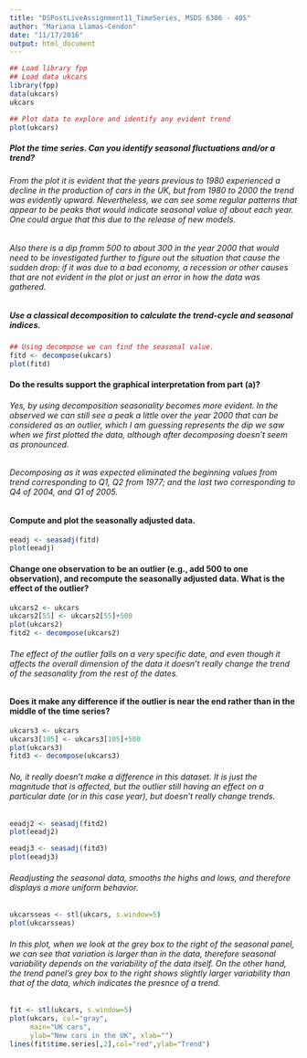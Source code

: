 ```yaml
---
title: "DSPostLiveAssignment11_TimeSeries, MSDS 6306 - 405"
author: "Mariana Llamas-Cendon"
date: "11/17/2016"
output: html_document
---
```



```r
## Load library fpp
## Load data ukcars
library(fpp)
data(ukcars)
ukcars

## Plot data to explore and identify any evident trend
plot(ukcars)

```



##### Plot the time series. Can you identify seasonal fluctuations and/or a trend? 


###### From the plot it is evident that the years previous to 1980 experienced a decline in the production of cars in the UK, but from 1980 to 2000 the trend was evidently upward. Nevertheless, we can see some regular patterns that appear to be peaks that would indicate seasonal value of about each year. One could argue that this due to the release of new models. 
###### Also there is a dip fromm 500 to about 300 in the year 2000 that would need to be investigated further to figure out the situation that cause the sudden drop: if it was due to a bad economy, a recession or other causes that are not evident in the plot or just an error in how the data was gathered. 

##### Use a classical decomposition to calculate the trend-cycle and seasonal indices. 
```r
## Using decompose we can find the seasonal value. 
fitd <- decompose(ukcars)
plot(fitd)
```







#### Do the results support the graphical interpretation from part (a)? 


###### Yes, by using decomposition seasonality becomes more evident. In the observed we can still see a peak a little over the year 2000 that can be considered as an outlier, which I am guessing represents the dip we saw when we first plotted the data, although after decomposing doesn't seem as pronounced. 
###### Decomposing as it was expected eliminated the beginning values from trend corresponding to Q1, Q2 from 1977; and the last two corresponding to Q4 of 2004, and Q1 of 2005. 

#### Compute and plot the seasonally adjusted data. 
```r
eeadj <- seasadj(fitd)
plot(eeadj)
```

#### Change one observation to be an outlier (e.g., add 500 to one observation), and recompute the seasonally adjusted data. What is the effect of the outlier? 
 
```r
ukcars2 <- ukcars
ukcars2[55] <- ukcars2[55]+500
plot(ukcars2)
fitd2 <- decompose(ukcars2)
```
###### The effect of the outlier falls on a very specific date, and even though it affects the overall dimension of the data it doesn't really change the trend of the seasonality from the rest of the dates. 

#### Does it make any difference if the outlier is near the end rather than in the middle of the time series?
```r
ukcars3 <- ukcars
ukcars3[105] <- ukcars3[105]+500
plot(ukcars3)
fitd3 <- decompose(ukcars3)
```
###### No, it really doesn't make a difference in this dataset. It is just the magnitude that is affected, but the outlier still having an effect on a particular date (or in this case year), but doesn't really change trends. 

```r
eeadj2 <- seasadj(fitd2)
plot(eeadj2)

eeadj3 <- seasadj(fitd3)
plot(eeadj3)
```





###### Readjusting the seasonal data, smooths the highs and lows, and therefore displays a more uniform behavior. 



```r
ukcarsseas <- stl(ukcars, s.window=5)
plot(ukcarsseas)
```



###### In this plot, when we look at the grey box to the right of the seasonal panel, we can see that variation is larger than in the data, therefore seasonal variability depends on the variability of the data itself. On the other hand, the trend panel's grey box to the right shows slightly larger variability than that of the data, which indicates the presnce of a trend.  

```r
fit <- stl(ukcars, s.window=5)
plot(ukcars, col="gray",
     main="UK cars",
     ylab="New cars in the UK", xlab="")
lines(fit$time.series[,2],col="red",ylab="Trend")
```